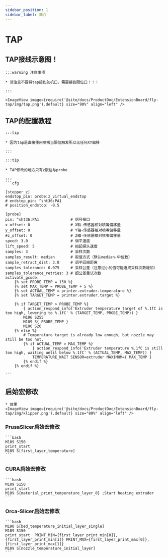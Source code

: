 ```yaml
---
sidebar_position: 1
sidebar_label: 简介
---
```



# TAP

## TAP接线示意图！

    :::warning 注意事项

    * 请注意不要将tap接到舵机口，需要接到限位口！！！

    :::

    <ImageView image={require('@site/docs/ProductDoc/ExtensionBoard/fly-tap/img/tap.png').default} size="90%" align="left" />


## TAP的配置教程


    :::tip

    * 因为tap是直接使用喷嘴当限位触发所以无任何XY偏移

    :::

    :::tip

    * TAP修改的地方只有z限位与probe

    :::
    ```cfg

    [stepper_z]
    endstop_pin: probe:z_virtual_endstop
    # endstop_pin: ^sht36:PA1  
    # position_endstop: -0.5        

    [probe]
    pin: ^sht36:PA1              # 信号接口
    x_offset: 0                  # X轴-传感器相对喷嘴偏移量
    y_offset: 0                  # Y轴-传感器相对喷嘴偏移量
    #z_offset: 0                 # Z轴-传感器相对喷嘴偏移量
    speed: 3.0                   # 调平速度
    lift_speed: 5                # 抬起探头速度
    samples: 3                   # 采样次数
    samples_result: median       # 取值方式（默认median-中位数）
    sample_retract_dist: 3.0     # 调平回缩距离
    samples_tolerance: 0.075     # 采样公差（注意过小的值可能造成采样次数增加）
    samples_tolerance_retries: 3 # 超公差重试次数
    activate_gcode:
        {% set PROBE_TEMP = 150 %}
        {% set MAX_TEMP = PROBE_TEMP + 5 %}
        {% set ACTUAL_TEMP = printer.extruder.temperature %}
        {% set TARGET_TEMP = printer.extruder.target %}

        {% if TARGET_TEMP > PROBE_TEMP %}
            { action_respond_info('Extruder temperature target of %.1fC is too high, lowering to %.1fC' % (TARGET_TEMP, PROBE_TEMP)) }
            M106 S255
            M109 S{ PROBE_TEMP }
            M106 S26
        {% else %}
            # Temperature target is already low enough, but nozzle may still be too hot.
            {% if ACTUAL_TEMP > MAX_TEMP %}
                { action_respond_info('Extruder temperature %.1fC is still too high, waiting until below %.1fC' % (ACTUAL_TEMP, MAX_TEMP)) }
                TEMPERATURE_WAIT SENSOR=extruder MAXIMUM={ MAX_TEMP }
            {% endif %}
        {% endif %}

    ```

## 启始宏修改
    * 效果
    <ImageView image={require('@site/docs/ProductDoc/ExtensionBoard/fly-tap/img/klipper.png').default} size="80%" align="left" />

### PrusaSlicer启始宏修改 

    ```bash
    M109 S150
    print_start
    M109 S[first_layer_temperature]
    ```

### CURA启始宏修改

    ```bash
    M109 S150
    print_start
    M109 S{material_print_temperature_layer_0} ;Start heating extruder
    ```

### Orca-Slicer启始宏修改

    ```bash
    M190 S[bed_temperature_initial_layer_single]
    M109 S150
    print_start  PRINT_MIN={first_layer_print_min[0]},{first_layer_print_min[1]} PRINT_MAX={first_layer_print_max[0]},{first_layer_print_max[1]}
    M109 S[nozzle_temperature_initial_layer]
    ```

